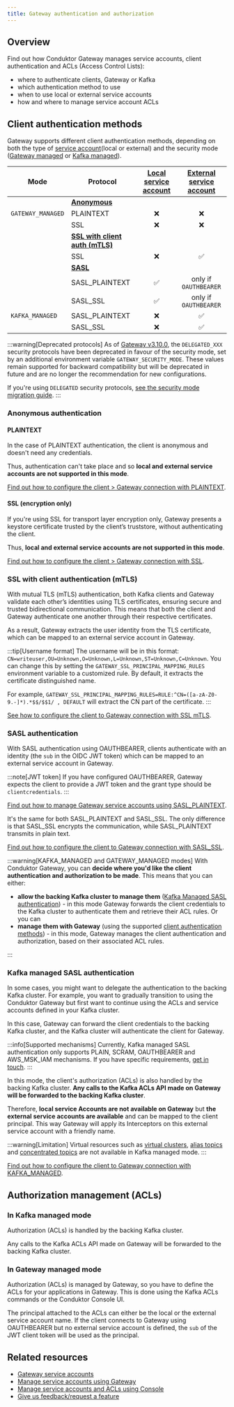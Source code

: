 ```yaml
---
title: Gateway authentication and authorization
---
```


## Overview

Find out how Conduktor Gateway manages service accounts, client authentication and ACLs (Access Control Lists):

- where to authenticate clients, Gateway or Kafka
- which authentication method to use
- when to use local or external service accounts
- how and where to manage service account ACLs

## Client authentication methods

Gateway supports different client authentication methods, depending on both the type of [service account](/guide/conduktor-concepts/gw-service-accounts)(local or external) and the security mode ([Gateway managed](#in-gateway-managed-mode) or [Kafka managed](#in-kafka-managed-mode)).

| **Mode**          | **Protocol**                                                            | [Local service account](/guide/conduktor-concepts/gw-service-accounts/#local-service-accounts)               | [External service account](/guide/conduktor-concepts/gw-service-accounts/#external-service-accounts)                  |
| ----------------- | ----------------------------------------------------------------------- | :---------------------------------: | :---------------------------------------: |
|                   | [**Anonymous**](#anonymous-authentication)                              |                                     |                                           |
| `GATEWAY_MANAGED` | PLAINTEXT                                                               |                  ❌                 |                     ❌                    |
|                   | SSL                                                                     |                  ❌                 |                     ❌                    |
|                   | [**SSL with client auth (mTLS)**](#ssl-with-client-authentication-mtls) |                                     |                                           |
|                   | SSL                                                                     |                  ❌                 |                     ✅                    |
|                   | [**SASL**](#sasl-authentication)                                        |                                     |                                           |
|                   | SASL\_PLAINTEXT                                                         |                  ✅                 |           only if `OAUTHBEARER`           |
|                   | SASL\_SSL                                                               |                  ✅                 |           only if `OAUTHBEARER`           |
| `KAFKA_MANAGED`   | SASL\_PLAINTEXT                                                         |                  ❌                 |                     ✅                    |
|                   | SASL\_SSL                                                               |                  ❌                 |                     ✅                    |

:::warning[Deprecated protocols]
As of [Gateway v3.10.0](/changelog/Gateway-3.10.0), the `DELEGATED_XXX` security protocols have been deprecated in favour of the security mode, set by an additional environment variable `GATEWAY_SECURITY_MODE`. These values remain supported for backward compatibility but will be deprecated in future and are no longer the recommendation for new configurations.

If you're using `DELEGATED` security protocols, [see the security mode migration guide](/guide/tutorials/migrate-gw-security).
:::

### Anonymous authentication

#### PLAINTEXT

In the case of PLAINTEXT authentication, the client is anonymous and doesn't need any credentials.

Thus, authentication can't take place and so **local and external service accounts are not supported in this mode**.

[Find out how to configure the client > Gateway connection with PLAINTEXT](/guide/conduktor-in-production/deploy-artifacts/deploy-gateway/#plaintext-1).

#### SSL (encryption only)

If you're using SSL for transport layer encryption only, Gateway presents a keystore certificate trusted by the client’s truststore, without authenticating the client.

Thus, **local and external service accounts are not supported in this mode**.

[Find out how to configure the client > Gateway connection with SSL](/guide/conduktor-in-production/deploy-artifacts/deploy-gateway/#ssl-1).

### SSL with client authentication (mTLS)

With mutual TLS (mTLS) authentication, both Kafka clients and Gateway validate each other’s identities using TLS certificates, ensuring secure and trusted bidirectional communication. This means that both the client and Gateway authenticate one another through their respective certificates.

As a result, Gateway extracts the user identity from the TLS certificate, which can be mapped to an external service account in Gateway.

:::tip[Username format]
The username will be in this format: `CN=writeuser,OU=Unknown,O=Unknown,L=Unknown,ST=Unknown,C=Unknown`. You can change this by setting the `GATEWAY_SSL_PRINCIPAL_MAPPING_RULES` environment variable to a customized rule. By default, it extracts the certificate distinguished name.

For example, `GATEWAY_SSL_PRINCIPAL_MAPPING_RULES=RULE:^CN=([a-zA-Z0-9.-]*).*$$/$$1/ , DEFAULT` will extract the CN part of the certificate.
:::

[See how to configure the client to Gateway connection with SSL mTLS](/guide/conduktor-in-production/deploy-artifacts/deploy-gateway/#mtls).

### SASL authentication

With SASL authentication using OAUTHBEARER, clients authenticate with an identity (the `sub` in the OIDC JWT token) which can be mapped to an external service account in Gateway.

:::note[JWT token]
If you have configured OAUTHBEARER, Gateway expects the client to provide a JWT token and the grant type should be `clientcredentials`.
:::

[Find out how to manage Gateway service accounts using SASL_PLAINTEXT](/guide/conduktor-in-production/deploy-artifacts/deploy-gateway/#sasl_plaintext-1).

It's the same for both SASL_PLAINTEXT and SASL_SSL. The only difference is that SASL_SSL encrypts the communication, while SASL_PLAINTEXT transmits in plain text.

[Find out how to configure the client to Gateway connection with SASL_SSL](/guide/conduktor-in-production/deploy-artifacts/deploy-gateway/#sasl_ssl-1).

:::warning[KAFKA_MANAGED and GATEWAY_MANAGED modes]
With Conduktor Gateway, you can **decide where you'd like the client authentication and authorization to be made**. This means that you can either:

- **allow the backing Kafka cluster to manage them** ([Kafka Managed SASL authentication](#kafka-managed-sasl-authentication)) - in this mode Gateway forwards the client credentials to the Kafka cluster to authenticate them and retrieve their ACL rules. Or you can
- **manage them with Gateway** (using the supported [client authentication methods](#client-authentication-methods)) - in this mode, Gateway manages the client authentication and authorization, based on their associated ACL rules.

:::

### Kafka managed SASL authentication

In some cases, you might want to delegate the authentication to the backing Kafka cluster. For example, you want to gradually transition to using the Conduktor Gateway but first want to continue using the ACLs and service accounts defined in your Kafka cluster.

In this case, Gateway can forward the client credentials to the backing Kafka cluster, and the Kafka cluster will authenticate the client for Gateway.

:::info[Supported mechanisms]
Currently, Kafka managed SASL authentication only supports PLAIN, SCRAM, OAUTHBEARER and AWS_MSK_IAM mechanisms. If you have specific requirements, [get in touch](https://support.conduktor.io/hc/en-gb/requests/new?ticket_form_id=17438365654417).
:::

In this mode, the client's authorization (ACLs) is also handled by the backing Kafka cluster. **Any calls to the Kafka ACLs API made on Gateway will be forwarded to the backing Kafka cluster**.

Therefore, **local service Accounts are not available on Gateway** but **the external service accounts are available** and can be mapped to the client principal. This way Gateway will apply its Interceptors on this external service account with a friendly name.

:::warning[Limitation]
Virtual resources such as [virtual clusters](/guide/conduktor-concepts/virtual-clusters), [alias topics](/guide/conduktor-concepts/logical-topics/#alias-topics) and [concentrated topics](/guide/conduktor-concepts/logical-topics/#concentrated-topics) are not available in Kafka managed mode.
:::

[Find out how to configure the client to Gateway connection with KAFKA_MANAGED](/guide/conduktor-in-production/deploy-artifacts/deploy-gateway/#security-protocol).

## Authorization management (ACLs)

### In Kafka managed mode

Authorization (ACLs) is handled by the backing Kafka cluster.

Any calls to the Kafka ACLs API made on Gateway will be forwarded to the backing Kafka cluster.

### In Gateway managed mode

Authorization (ACLs) is managed by Gateway, so you have to define the ACLs for your applications in Gateway. This is done using the Kafka ACLs commands or the Conduktor Console UI.

The principal attached to the ACLs can either be the local or the external service account name. If the client connects to Gateway using OAUTHBEARER but no external service account is defined, the `sub` of the JWT client token will be used as the principal.

## Related resources

- [Gateway service accounts](/guide/conduktor-concepts/gw-service-accounts)
- [Manage service accounts using Gateway](/guide/tutorials/manage-gw-sa)
- [Manage service accounts and ACLs using Console](/guide/manage-kafka/kafka-resources/service-accounts-acls)
- [Give us feedback/request a feature](https://conduktor.io/roadmap)
